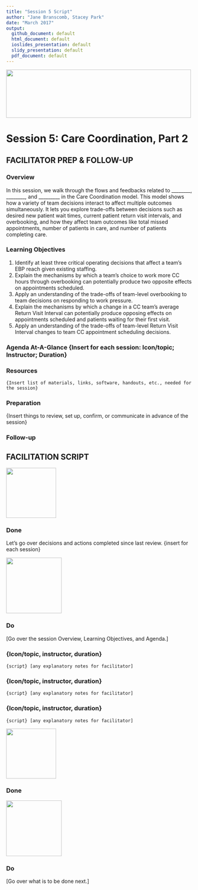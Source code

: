 ```yaml
---
title: "Session 5 Script"
author: "Jane Branscomb, Stacey Park"
date: "March 2017"
output: 
  github_document: default
  html_document: default
  ioslides_presentation: default
  slidy_presentation: default
  pdf_document: default
---
```


<!--MTL Logo -->
<img src = "https://rawgit.com/lzim/teampsd/teampsd_style/ModelingToLearn_logo1.png"
     height = "130" width = "500">  

# Session 5: Care Coordination, Part 2
## FACILITATOR PREP & FOLLOW-UP

### Overview
In this session, we walk through the flows and feedbacks related to ________, ________, and _________ in the Care Coordination model. This model shows how a variety of team decisions interact to affect multiple outcomes simultaneously. It lets you explore trade-offs between decisions such as desired new patient wait times, current patient return visit intervals, and overbooking, and how they affect team outcomes like total missed appointments, number of patients in care, and number of patients completing care. 

### Learning Objectives  
1.	Identify at least three critical operating decisions that affect a team’s EBP reach given existing staffing.
2.	Explain the mechanisms by which a team’s choice to work more CC hours through overbooking can potentially produce two opposite effects on appointments scheduled.	
3.	Apply an understanding of the trade-offs of team-level overbooking to team decisions on responding to work pressure. 
4.	Explain the mechanisms by which a change in a CC team’s average Return Visit Interval can potentially produce opposing effects on appointments scheduled and patients waiting for their first visit.
5.	Apply an understanding of the trade-offs of team-level Return Visit Interval changes to team CC appointment scheduling decisions.

### Agenda At-A-Glance {Insert for each session: Icon/topic; Instructor; Duration}

### Resources
	{Insert list of materials, links, software, handouts, etc., needed for the session}

### Preparation
{Insert things to review, set up, confirm, or communicate in advance of the session}

### Follow-up

## FACILITATION SCRIPT

<!-- Done List Icon -->
<img src = "https://raw.githubusercontent.com/lzim/teampsd/hexagon_icons/np_hexagon-check-mark_309690_003F72.png"
     height = "135" width = "135">
     
### Done
Let’s go over decisions and actions completed since last review. {insert for each session}

<!-- Do List Icon -->     
<img src = "https://raw.githubusercontent.com/lzim/teampsd/hexagon_icons/np_synchronize_778914_003F72.png"
     height = "150" width = "150">

### Do
[Go over the session Overview, Learning Objectives, and Agenda.]

### {Icon/topic, instructor, duration}
	{script} [any explanatory notes for facilitator] 

### {Icon/topic, instructor, duration}
	{script} [any explanatory notes for facilitator] 

### {Icon/topic, instructor, duration}
	{script} [any explanatory notes for facilitator] 

<!-- Done List Icon -->
<img src = "https://raw.githubusercontent.com/lzim/teampsd/hexagon_icons/np_hexagon-check-mark_309690_003F72.png"
     height = "135" width = "135">
     
### Done

<!-- Do List Icon -->     
<img src = "https://raw.githubusercontent.com/lzim/teampsd/hexagon_icons/np_synchronize_778914_003F72.png"
     height = "150" width = "150">

### Do
[Go over what is to be done next.]
 

